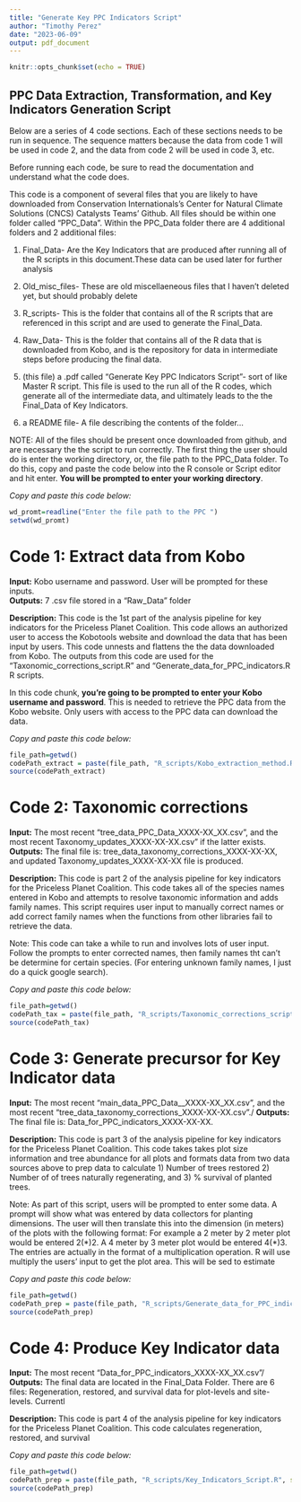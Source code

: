 ```yaml
---
title: "Generate Key PPC Indicators Script"
author: "Timothy Perez"
date: "2023-06-09"
output: pdf_document
---
```


```r
knitr::opts_chunk$set(echo = TRUE)
```

## PPC Data Extraction, Transformation, and Key Indicators Generation Script
Below are a series of 4 code sections. Each of these sections needs to be run in sequence. 
The sequence matters because the data from code 1 will be used in code 2, and the
data from code 2 will be used in code 3, etc.

Before running each code, be sure to read the documentation and understand what the code does.


This code is a component of several files that you are likely to have downloaded 
from Conservation Internationals's Center for Natural Climate Solutions (CNCS)
Catalysts Teams' Github. All files should be within one folder called "PPC_Data".
Within the PPC_Data folder there are 4 additional folders and 2 additional files: 

1) Final_Data-  Are the Key Indicators that are produced after running all of the R
scripts in this document.These data can be used later for further analysis

2) Old_misc_files- These are old miscellaeneous files that I haven't deleted yet,
but should probably delete

3) R_scripts- This is the folder that contains all of the R scripts that are referenced
in this script and are used to generate the Final_Data. 

4) Raw_Data- This is the folder that contains all of the R data that is downloaded 
from Kobo, and is the repository for data in intermediate steps before producing the final data.

5) (this file) a .pdf called "Generate Key PPC Indicators Script"- sort of like 
Master R script. This file is used to the run all of the R codes, which generate 
all of the intermediate data, and ultimately leads to the the Final_Data of 
Key Indicators. 

6) a README file- A file describing the contents of the folder...

NOTE: All of the files should be present once downloaded from github, and are necessary
the the script to run correctly. The first thing the user should do is enter the
working directory, or, the file path to the PPC_Data folder. To do this, copy and 
paste the code below into the R console or Script editor and hit enter. **You will be prompted
to enter your working directory**.

*Copy and paste this code below:*
```r
wd_promt=readline("Enter the file path to the PPC ")
setwd(wd_promt)
```

# Code 1: Extract data from Kobo
**Input:** Kobo username and password. User will be prompted for these inputs.\
**Outputs:** 7 .csv file stored in a "Raw_Data" folder

**Description:** This code is the 1st part of the analysis pipeline for key indicators 
for the Priceless Planet Coalition. This code allows an authorized user to access 
the Kobotools website and download the data that has been input by users. This 
code unnests and flattens the the data downloaded from Kobo. The outputs from 
this code are used for the "Taxonomic_corrections_script.R" and 
"Generate_data_for_PPC_indicators.R R scripts.

In this code chunk, **you're going to be prompted to enter your Kobo username and
password**. This is needed to retrieve the PPC data from the Kobo website.
Only users with access to the PPC data can download the data.

*Copy and paste this code below:*
```r
file_path=getwd()
codePath_extract = paste(file_path, "R_scripts/Kobo_extraction_method.R", sep="/")
source(codePath_extract)

```

# Code 2: Taxonomic corrections
**Input:** The most recent "tree_data_PPC_Data_XXXX-XX_XX.csv", and the most recent 
Taxonomy_updates_XXXX-XX-XX.csv" if the latter exists.\
**Outputs:** The final file is: tree_data_taxonomy_corrections_XXXX-XX-XX, and updated
Taxonomy_updates_XXXX-XX-XX file is produced. 

**Description:** This code is part 2 of the analysis pipeline for key indicators for the Priceless 
Planet Coalition. This code takes all of the species names entered in Kobo and attempts
to resolve taxonomic information and adds family names. This script requires user input
to manually correct names or add correct family names when the functions from other libraries fail
to retrieve the data.

Note: This code can take a while to run and involves lots of user input. Follow the
prompts to enter corrected names, then family names tht can't be determine for certain 
species. (For entering unknown family names, I just do a quick google search).

*Copy and paste this code below:*
```r
file_path=getwd()
codePath_tax = paste(file_path, "R_scripts/Taxonomic_corrections_script.R", sep="/")
source(codePath_tax)

```

# Code 3: Generate precursor for Key Indicator data
**Input:** The most recent "main_data_PPC_Data__XXXX-XX_XX.csv", and the most recent 
"tree_data_taxonomy_corrections_XXXX-XX-XX.csv"./
**Outputs:** The final file is: Data_for_PPC_indicators_XXXX-XX-XX.

**Description:** This code is part 3 of the analysis pipeline for key indicators for the Priceless 
Planet Coalition. This code takes takes plot size information and tree abundance for all plots and formats
data from two data sources above to prep data to calculate 1) Number of trees restored
2) Number of of trees naturally regenerating, and 3) % survival of planted trees.

Note: As part of this script, users will be prompted to enter some data. A prompt 
will show what was entered by data collectors for planting dimensions. The user 
will then translate this into the dimension (in meters) of the plots with the 
following format: For example a  2 meter by 2 meter plot would be entered 2(\*)2. 
A 4 meter by 3 meter plot would be entered 4(\*)3. The entries are actually in the 
format of a multiplication operation. R will use multiply the users' input to get 
the plot area. This will be sed to estimate 

*Copy and paste this code below:*
```r
file_path=getwd()
codePath_prep = paste(file_path, "R_scripts/Generate_data_for_PPC_indicators.R", sep="/")
source(codePath_prep)

```

# Code 4: Produce Key Indicator data
**Input:** The most recent "Data_for_PPC_indicators_XXXX-XX_XX.csv"/
**Outputs:** The final data are located in the Final_Data Folder. There are 6 files:
Regeneration, restored, and survival data for plot-levels and site-levels. Currentl

**Description:** This code is part 4 of the analysis pipeline for key indicators for the Priceless 
Planet Coalition. This code calculates regeneration, restored, and survival

*Copy and paste this code below:*
```r
file_path=getwd()
codePath_prep = paste(file_path, "R_scripts/Key_Indicators_Script.R", sep="/")
source(codePath_prep)

```